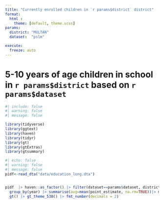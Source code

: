 ---
title: "Currently enrolled children in `r params$district` district"
format: 
  html :
    theme: [default, theme.scss]
params:
  district: "MULTAN"
  dataset:  "pslm"

execute: 
  freeze: auto
---

# 5-10 years of age children in school in `r params$district` based on `r params$dataset`


```{r}
#| include: false
#| warning: false
#| message: false

library(tidyverse)
library(ggtext)
library(haven)
library(tidyr)
library(gt)
library(gtExtras)
library(gtsummary)
```

```{r}
#| echo: false
#| warning: false
#| message: false
pidf<-read_dta("data/education_long.dta")


pidf  |> haven::as_factor() |> filter(dataset==params$dataset, district==params$district) |>
  group_by(year) |> summarise(avg=mean(point_estimate, na.rm=TRUE))|> mutate(year=as_factor(year)) |> 
  gt() |> gt_theme_538() |> fmt_number(decimals = 2)


```

